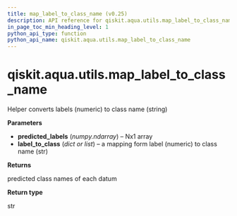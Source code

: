 ```yaml
---
title: map_label_to_class_name (v0.25)
description: API reference for qiskit.aqua.utils.map_label_to_class_name in qiskit v0.25
in_page_toc_min_heading_level: 1
python_api_type: function
python_api_name: qiskit.aqua.utils.map_label_to_class_name
---
```


<span id="qiskit-aqua-utils-map-label-to-class-name" />

# qiskit.aqua.utils.map\_label\_to\_class\_name

<Function id="qiskit.aqua.utils.map_label_to_class_name" isDedicatedPage={true} github="https://github.com/qiskit-community/qiskit-aqua/tree/stable/0.9/qiskit/aqua/utils/dataset_helper.py" signature="map_label_to_class_name(predicted_labels, label_to_class)">
  Helper converts labels (numeric) to class name (string)

  **Parameters**

  *   **predicted\_labels** (*numpy.ndarray*) – Nx1 array
  *   **label\_to\_class** (*dict or list*) – a mapping form label (numeric) to class name (str)

  **Returns**

  predicted class names of each datum

  **Return type**

  str
</Function>

